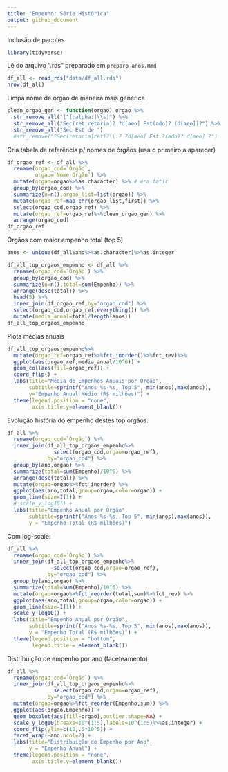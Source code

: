 ---
title: "Empenho: Série Histórica"
output: github_document
---

Inclusão de pacotes

```{r setup,message=F}
library(tidyverse)
```

Lê do arquivo ".rds" preparado em `preparo_anos.Rmd`

```{r,cache=T}
df_all <- read_rds("data/df_all.rds")
nrow(df_all)
```

Limpa nome de orgao de maneira mais genérica

```{r}
clean_orgao_gen <- function(orgao) orgao %>%
  str_remove_all("[^[:alpha:]\\s]") %>%
  str_remove_all("Sec(ret|retaria)? ?d[aeo] Est(ado)? (d[aeo])?") %>%
  str_remove_all("Sec Est de ")
  #str_remove("^Sec(retaria|ret)?\\.? ?d[aeo] Est.?(ado)? d[aeo] ?")
```

Cria tabela de referência p/ nomes de órgãos (usa o primeiro a aparecer)

```{r,cache=T}
df_orgao_ref <- df_all %>%
  rename(orgao_cod=`Órgão`,
         orgao=`Nome Órgão`) %>%
  mutate(orgao=orgao%>%as.character) %>% # era fatir
  group_by(orgao_cod) %>%
  summarize(n=n(),orgao_list=list(orgao)) %>%
  mutate(orgao_ref=map_chr(orgao_list,first)) %>%
  select(orgao_cod,orgao_ref) %>%
  mutate(orgao_ref=orgao_ref%>%clean_orgao_gen) %>%
  arrange(orgao_cod)
df_orgao_ref
```

Órgãos com maior empenho total (top 5)

```{r,cache=T}
anos <- unique(df_all$ano%>%as.character)%>%as.integer

df_all_top_orgaos_empenho <- df_all %>%
  rename(orgao_cod=`Órgão`) %>%
  group_by(orgao_cod) %>%
  summarize(n=n(),total=sum(Empenho)) %>%
  arrange(desc(total)) %>%
  head(5) %>%
  inner_join(df_orgao_ref,by="orgao_cod") %>%
  select(orgao_cod,orgao_ref,everything()) %>%
  mutate(media_anual=total/length(anos))
df_all_top_orgaos_empenho
```

Plota médias anuais

```{r,cache=T}
df_all_top_orgaos_empenho%>%
  mutate(orgao_ref=orgao_ref%>%fct_inorder()%>%fct_rev)%>%
  ggplot(aes(orgao_ref,media_anual/10^6)) +
  geom_col(aes(fill=orgao_ref)) +
  coord_flip() +
  labs(title="Média de Empenhos Anuais por Órgão",
       subtitle=sprintf("Anos %s-%s, Top 5", min(anos),max(anos)),
       y="Empenho Anual Médio (R$ milhões)") +
  theme(legend.position = "none",
        axis.title.y=element_blank())
```

Evolução história do empenho destes top órgãos:

```{r,cache=T}
df_all %>%
  rename(orgao_cod=`Órgão`) %>%
  inner_join(df_all_top_orgaos_empenho%>%
               select(orgao_cod,orgao=orgao_ref),
             by="orgao_cod") %>%
  group_by(ano,orgao) %>%
  summarize(total=sum(Empenho)/10^6) %>%
  arrange(desc(total)) %>%
  mutate(orgao=orgao%>%fct_inorder) %>%
  ggplot(aes(ano,total,group=orgao,color=orgao)) +
  geom_line(size=I(1)) +
  # scale_y_log10() +
  labs(title="Empenho Anual por Órgão",
       subtitle=sprintf("Anos %s-%s, Top 5", min(anos),max(anos)),
       y = "Empenho Total (R$ milhões)")
```

Com log-scale:

```{r,cache=T}
df_all %>%
  rename(orgao_cod=`Órgão`) %>%
  inner_join(df_all_top_orgaos_empenho%>%
               select(orgao_cod,orgao=orgao_ref),
             by="orgao_cod") %>%
  group_by(ano,orgao) %>%
  summarize(total=sum(Empenho)/10^6) %>%
  mutate(orgao=orgao%>%fct_reorder(total,sum)%>%fct_rev) %>%
  ggplot(aes(ano,total,group=orgao,color=orgao)) +
  geom_line(size=I(1)) +
  scale_y_log10() +
  labs(title="Empenho Anual por Órgão",
       subtitle=sprintf("Anos %s-%s, Top 5", min(anos),max(anos)),
       y = "Empenho Total (R$ milhões)") +
  theme(legend.position = "bottom",
        legend.title = element_blank())
```

Distribuição de empenho por ano (faceteamento)

```{r,cache=T}
df_all %>%
  rename(orgao_cod=`Órgão`) %>%
  inner_join(df_all_top_orgaos_empenho%>%
               select(orgao_cod,orgao=orgao_ref),
             by="orgao_cod") %>%
  mutate(orgao=orgao%>%fct_reorder(Empenho,sum)) %>%
  ggplot(aes(orgao,Empenho)) +
  geom_boxplot(aes(fill=orgao),outlier.shape=NA) +
  scale_y_log10(breaks=10^(1:5),labels=10^(1:5)%>%as.integer) +
  coord_flip(ylim=c(10,.5*10^5)) +
  facet_wrap(~ano,ncol=2) +
  labs(title="Distribuição do Empenho por Ano",
       y = "Empenho Anual") +
  theme(legend.position = "none",
        axis.title.y=element_blank())
```

